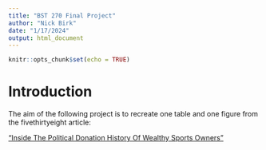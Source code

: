 ```yaml
---
title: "BST 270 Final Project"
author: "Nick Birk"
date: "1/17/2024"
output: html_document
---
```


```r
knitr::opts_chunk$set(echo = TRUE)
```

# Introduction

The aim of the following project is to recreate one table and one figure from the fivethirtyeight article:

["Inside The Political Donation History Of Wealthy Sports Owners"](https://fivethirtyeight.com/features/inside-the-political-donation-history-of-wealthy-sports-owners/)

```r

```



